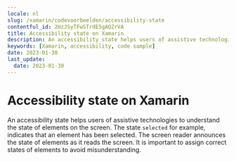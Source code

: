 ```yaml
---
locale: nl
slug: /xamarin/codevoorbeelden/accessibility-state
contentful_id: 2HzJSyTFwSTrdE5gAQZrVA
title: Accessibility state on Xamarin
description: An accessibility state helps users of assistive technologies to understand the state of elements on the screen.
keywords: [Xamarin, accessibility, code sample]
date: 2023-01-30
last_update:
  date: 2023-01-30
---
```


# Accessibility state on Xamarin

An accessibility state helps users of assistive technologies to understand the state of elements on the screen. The state `selected` for example, indicates that an element has been selected. The screen reader announces the state of elements as it reads the screen. It is important to assign correct states of elements to avoid misunderstanding.

<CodeSample id="accessibility-state" locale="nl" platform="xamarin"/>

